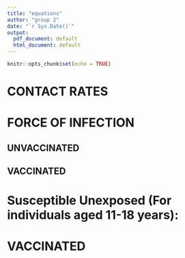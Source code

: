 ```yaml
---
title: "equations"
author: "group 2"
date: "`r Sys.Date()`"
output:
  pdf_document: default
  html_document: default
---
```


```r
knitr::opts_chunk$set(echo = TRUE)
```

# CONTACT RATES

\begin{align*}
c_{f, internal} &= \frac{c_{m, internal} \cdot m_{num}}{f_{num}} \\
c_{f, external} &= c_{m, external} \\
\end{align*}


# FORCE OF INFECTION
## UNVACCINATED

\begin{align*}
\lambda_{uv, g, external} &= \tau c_{g, external} I_{g*, external} \\
\lambda_{uv, g, internal} &= \tau c_{g, internal} \frac{i_{num, g*}}{n_{g*}} \\
\lambda_{uv,g} &= \lambda_{uv, g, external} + \lambda_{uv, g, internal} \\
\end{align*}



## VACCINATED


\begin{align*}
\lambda_{v, g, external} &= \tau (1 - \psi) c_{g, external} I_{g*, external} \\
\lambda_{v, g, internal} &= \tau (1 - \psi) c_{g, internal} \frac{i_{num, g*}}{n_{g*}} \\
\lambda_{v,g} &= \lambda_{v, g, external} + \lambda_{v, g, internal}
\end{align*}



# Susceptible Unexposed (For individuals aged 11-18 years):


\begin{align*}
& \frac{dU_{uv,g}}{dt} = 0.5 (1 - \omega_g \chi) \nu N - \alpha_{\text{in}} U_{g} - \mu_{u}U_{uv,g} \\
& \frac{dS_{g}}{dt} = \alpha_{\text{in}} U_{g} - \mu_{e} S_{g} - \alpha_{\text{out}} S_{g} - \lambda_{uv, g} Z  S_{g} - \lambda_{uv,g} (1 - Z) S_{g} + \delta_{uv,a} I_{uv,g,a} + \delta_{uv,s} I_{uv,g,s} - \kappa S_{g} \\
& \frac{dI_{uv,g,a}}{dt} = -\alpha_{\text{out}} I_{uv,g,a} - \mu_e I_{uv,g,a} + \lambda_{uv,g} (1 - Z) S_{g} - \delta_{g,a} I_{uv,g,a} \\
& \frac{dI_{uv,g,s}}{dt} = -\alpha_{\text{out}} I_{uv,g,s} - \mu_e I_{uv,g,s} + \lambda_{g,s} Z S_{g} - \delta_{uv,s} I_{uv,g,s} \\
\end{align*}



# VACCINATED ###############################################################################



\begin{align*}
& \frac{dU_{v,g}}{dt} = 0.5 \omega_g \chi \nu N - \alpha_{\text{in}} V_{g} - \mu_{u} U_{v,g} \\
& \frac{dV_{g}}{dt} = \alpha_{\text{in}} U_{v, g} - \alpha_{\text{out}} V_{g} - \mu_e V_{g} - \lambda_{v,g} Z V_{g} - \lambda_{v, g} (1 - Z) V_{g} + \delta_{v,a} I_{v,g,a} + \delta_{v,s} I_{v,g,s} + \kappa S_{g} \\
& \frac{dI_{v,g,a}}{dt} = -\alpha_{\text{out}} I_{v,g,a} - \mu_e I_{v,g,a} + \lambda_{v,g} (1 - Z)  V_{g} - \delta_{v,a} I_{v,g,a} \\
& \frac{dI_{v,g,s}}{dt} = -\alpha_{\text{out}} I_{v,g,s} - \mu_e I_{v,g,s} + \lambda_{v,s} Z V_{g} - \delta_{v,s} I_{v,g,s} \\
\end{align*}




